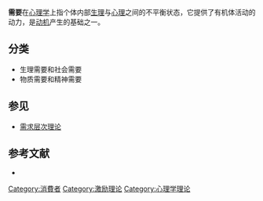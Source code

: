 {{noteTA
|G1=Economics
|T=zh-tw:需求 (心理學);zh-cn:需要;
|1=zh-tw:需求;zh-cn:需要;
}}
{{expert|time=2013-07-12T08:50:29+00:00}}
{{Onesource|time=2013-07-12T08:50:12+00:00}}
{{about|心理学概念|其他学科所指的需求、需要|需求}}

'''需要'''在[[心理学|心理学]]上指个体内部[[生理|生理]]与[[心理|心理]]之间的不平衡状态，它提供了有机体活动的动力，是[[动机|动机]]产生的基础之一。

==分类==
* 生理需要和社会需要
* 物质需要和精神需要

==参见==
* [[需求层次理论|需求层次理论]]

==参考文献==
* {{cite book | title=《心理学》 | author=张厚粲 | year=2008 | pages=164 | publisher=南开大学出版社 | ISBN=9787310016921}}

{{Authority control}}
{{psy-stub}}

[[Category:消費者|Category:消費者]]
[[Category:激励理论|Category:激励理论]]
[[Category:心理学理论|Category:心理学理论]]